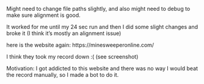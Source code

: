 Might need to change file paths slightly, and also might need to debug to make sure alignment is good. 

It worked for me until my 24 sec run and then I did some slight changes and broke it (I think it's mostly an alignment issue)

here is the website again:
https://minesweeperonline.com/

I think they took my record down :( (see screenshot)

Motivation: I got addicted to this website and there was no way I would beat the record manually, so I made a bot to do it.
